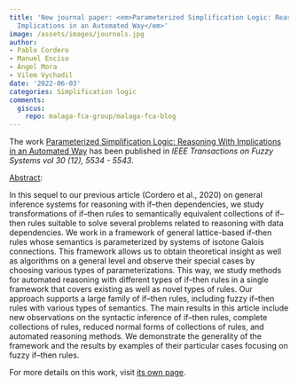 ```yaml
---
title: 'New journal paper: <em>Parameterized Simplification Logic: Reasoning With
  Implications in an Automated Way</em>'
image: /assets/images/journals.jpg
author:
- Pablo Cordero
- Manuel Enciso
- Ángel Mora
- Vilem Vychodil
date: '2022-06-03'
categories: Simplification logic
comments:
  giscus:
    repo: malaga-fca-group/malaga-fca-blog
---
```


The work <u>Parameterized Simplification Logic: Reasoning With Implications in an Automated Way</u> has been published in <em><em>IEEE Transactions on Fuzzy Systems</em> vol 30 (12), 5534 - 5543</em>.

<u>Abstract</u>:


In this sequel to our previous article (Cordero et al., 2020) on general inference systems for reasoning with if–then dependencies, we study transformations of if–then rules to semantically equivalent collections of if–then rules suitable to solve several problems related to reasoning with data dependencies. We work in a framework of general lattice-based if–then rules whose semantics is parameterized by systems of isotone Galois connections. This framework allows us to obtain theoretical insight as well as algorithms on a general level and observe their special cases by choosing various types of parameterizations. This way, we study methods for automated reasoning with different types of if–then rules in a single framework that covers existing as well as novel types of rules. Our approach supports a large family of if–then rules, including fuzzy if–then rules with various types of semantics. The main results in this article include new observations on the syntactic inference of if–then rules, complete collections of rules, reduced normal forms of collections of rules, and automated reasoning methods. We demonstrate the generality of the framework and the results by examples of their particular cases focusing on fuzzy if–then rules.



For more details on this work, visit <a href='/publications/journals/2022-ieeetfuzz'>its own page</a>.
